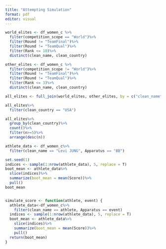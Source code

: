 ```yaml
---
title: "Attempting Simulation"
format: pdf
editor: visual
---
```


```r
world_elites <- df_women_c %>%
  filter(competition_scope == "World")%>%
  filter(Round != "TeamFinal")%>%
  filter(Round != "TeamQual")%>%
  filter(Rank <= 10)%>%
  distinct(clean_name, clean_country)


```

```r
other_elites <- df_women_c %>%
  filter(competition_scope != "World")%>%
  filter(Round != "TeamFinal")%>%
  filter(Round != "TeamQual")%>%
  filter(Rank <= 3)%>%
  distinct(clean_name, clean_country)


```

```r

all_elites <- full_join(world_elites, other_elites, by = c("clean_name", "clean_country"))

all_elites%>%
  filter(clean_country == "USA")

all_elites%>%
  group_by(clean_country)%>%
  count()%>%
  filter(n>=5)%>%
  arrange(desc(n))
```

```r
athlete_data <- df_women_c%>%
  filter(clean_name == "Levi JUNG", Apparatus == "BB")

```

```r
set.seed(1)
indices <- sample(1:nrow(athlete_data), 5, replace = T)
boot_mean <- athlete_data%>%
  slice(indices)%>%
  summarize(boot_mean = mean(Score))%>%
  pull()
boot_mean
```

```r

```

```r
simulate_score <- function(athlete, event) {
  athlete_data<-df_women_c%>%
    filter(clean_name == athlete, Apparatus == event)
  indices <- sample(1:nrow(athlete_data), 5, replace = T)
  boot_mean <- athlete_data%>%
    slice(indices)%>%
    summarize(boot_mean = mean(Score))%>%
    pull()
  return(boot_mean)
}
```
